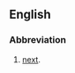 ==English==

===Abbreviation===
{{head|en|abbreviation}}

# {{context|Internet slang|text messaging|lang=en}} [[next]].